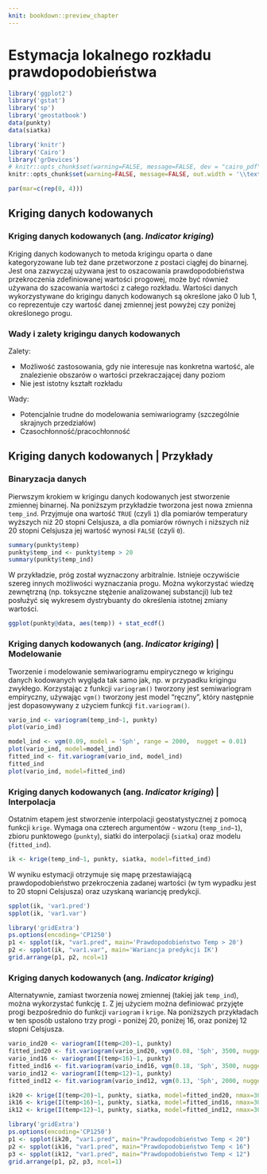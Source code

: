 ```yaml
---
knit: bookdown::preview_chapter
---
```


# Estymacja lokalnego rozkładu prawdopodobieństwa {#estymacja-lokalnego-rozkadu-prawdopodobienstwa}

```r
library('ggplot2')
library('gstat')
library('sp')
library('geostatbook')
data(punkty)
data(siatka)
```

```r
library('knitr')
library('Cairo')
library('grDevices')
# knitr::opts_chunk$set(warning=FALSE, message=FALSE, dev = "cairo_pdf", out.width = '\\textwidth')
knitr::opts_chunk$set(warning=FALSE, message=FALSE, out.width = '\\textwidth')
```

```r
par(mar=c(rep(0, 4)))
```

## Kriging danych kodowanych

### Kriging danych kodowanych (ang. *Indicator kriging*)

Kriging danych kodowanych to metoda krigingu oparta o dane kategoryzowane lub też dane przetworzone z postaci ciągłej do binarnej. Jest ona zazwyczaj używana jest to oszacowania prawdopodobieństwa przekroczenia zdefiniowanej wartości progowej, może być również używana do szacowania wartości z całego rozkładu. Wartości danych wykorzystywane do krigingu danych kodowanych są określone jako 0 lub 1, co reprezentuje czy wartość danej zmiennej jest powyżej czy poniżej określonego progu.

<!--http://geostat-course.org/system/files/geostat13_ind.pdf-->

### Wady i zalety krigingu danych kodowanych

Zalety:

- Możliwość zastosowania, gdy nie interesuje nas konkretna wartość, ale znalezienie obszarów o wartości przekraczającej dany poziom
- Nie jest istotny kształt rozkładu

Wady:

- Potencjalnie trudne do modelowania semiwariogramy (szczególnie skrajnych przedziałów)
- Czasochłonność/pracochłonność
    
## Kriging danych kodowanych | Przykłady

### Binaryzacja danych

Pierwszym krokiem w krigingu danych kodowanych jest stworzenie zmiennej binarnej. Na poniższym przykładzie tworzona jest nowa zmienna `temp_ind`. Przyjmuje ona wartość `TRUE` (czyli `1`) dla pomiarów temperatury wyższych niż 20 stopni Celsjusza, a dla pomiarów równych i niższych niż 20 stopni Celsjusza jej wartość wynosi `FALSE` (czyli `0`).

```r
summary(punkty$temp) 
punkty$temp_ind <- punkty$temp > 20
summary(punkty$temp_ind) 
```

W przykładzie, próg został wyznaczony arbitralnie. Istnieje oczywiście szereg innych możliwości wyznaczania progu. Można wykorzystać wiedzę zewnętrzną (np. toksyczne stężenie analizowanej substancji) lub też posłużyć się wykresem dystrybuanty do określenia istotnej zmiany wartości.

```r
ggplot(punkty@data, aes(temp)) + stat_ecdf()
```

### Kriging danych kodowanych (ang. *Indicator kriging*) | Modelowanie

Tworzenie i modelowanie semiwariogramu empirycznego w krigingu danych kodowanych wygląda tak samo jak, np. w przypadku krigingu zwykłego. Korzystając z funkcji `variogram()` tworzony jest semiwariogram empiryczny, używając `vgm()` tworzony jest model "ręczny", który następnie jest dopasowywany z użyciem funkcji `fit.variogram()`.

```r
vario_ind <- variogram(temp_ind~1, punkty)         
plot(vario_ind)
```

```r
model_ind <- vgm(0.09, model = 'Sph', range = 2000,  nugget = 0.01)  
plot(vario_ind, model=model_ind)
fitted_ind <- fit.variogram(vario_ind, model_ind)
fitted_ind
plot(vario_ind, model=fitted_ind)
```

### Kriging danych kodowanych (ang. *Indicator kriging*) | Interpolacja

Ostatnim etapem jest stworzenie interpolacji geostatystycznej z pomocą funkcji `krige`. Wymaga ona czterech argumentów - wzoru (`temp_ind~1`), zbioru punktowego (`punkty`), siatki do interpolacji (`siatka`) oraz modelu (`fitted_ind`).

```r
ik <- krige(temp_ind~1, punkty, siatka, model=fitted_ind)
```

W wyniku estymacji otrzymuje się mapę przestawiającą prawdopodobieństwo przekroczenia zadanej wartości (w tym wypadku jest to 20 stopni Celsjusza) oraz uzyskaną wariancję predykcji.

```r
spplot(ik, 'var1.pred')
spplot(ik, 'var1.var')
```

```r
library('gridExtra')
ps.options(encoding='CP1250')
p1 <- spplot(ik, "var1.pred", main='Prawdopodobieństwo Temp > 20')
p2 <- spplot(ik, "var1.var", main='Wariancja predykcji IK')
grid.arrange(p1, p2, ncol=1)
```

### Kriging danych kodowanych (ang. *Indicator kriging*)

Alternatywnie, zamiast tworzenia nowej zmiennej (takiej jak `temp_ind`), można wykorzystać funkcję `I`. Z jej użyciem można definiować przyjęte progi bezpośrednio do funkcji `variogram` i `krige`. Na poniższych przykładach w ten sposób ustalono trzy progi - poniżej 20, poniżej 16, oraz poniżej 12 stopni Celsjusza.

```r
vario_ind20 <- variogram(I(temp<20)~1, punkty)  
fitted_ind20 <- fit.variogram(vario_ind20, vgm(0.08, 'Sph', 3500, nugget=0.01))
vario_ind16 <- variogram(I(temp<16)~1, punkty)  
fitted_ind16 <- fit.variogram(vario_ind16, vgm(0.18, 'Sph', 3500, nugget=0.03))
vario_ind12 <- variogram(I(temp<12)~1, punkty)  
fitted_ind12 <- fit.variogram(vario_ind12, vgm(0.13, 'Sph', 2000, nugget=0.03))

ik20 <- krige(I(temp<20)~1, punkty, siatka, model=fitted_ind20, nmax=30)
ik16 <- krige(I(temp<16)~1, punkty, siatka, model=fitted_ind16, nmax=30)
ik12 <- krige(I(temp<12)~1, punkty, siatka, model=fitted_ind12, nmax=30)
```

```r
library('gridExtra')
ps.options(encoding='CP1250')
p1 <- spplot(ik20, "var1.pred", main="Prawdopodobieństwo Temp < 20")
p2 <- spplot(ik16, "var1.pred", main="Prawdopodobieństwo Temp < 16")
p3 <- spplot(ik12, "var1.pred", main="Prawdopodobieństwo Temp < 12")
grid.arrange(p1, p2, p3, ncol=1)
```

